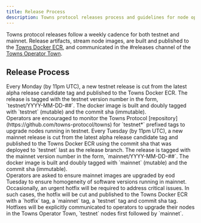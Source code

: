 ```yaml
---
title: Release Process
description: Towns protocol releases process and guidelines for node operators.
---
```



Towns protocol releases follow a weekly cadence for both testnet and mainnet. Release artifacts, stream node images, are built and published to the [Towns Docker ECR](https://public.ecr.aws/h5v6m2x1/river),
and communicated in the #releases channel of the [Towns Operator Town](https://app.towns.com/t/102896074d32072c35f1462fdc45a9f59185fe981f0000000000000000000000/?invite).

## Release Process

<Steps>
<Step title="Testnet Upgrade">
    Every Monday (by 11pm UTC), a new testnet release is cut from the latest alpha release candidate tag and published to the Towns Docker ECR. The release is tagged with the testnet version number in the form, `testnet/YYYY-MM-DD-##`.
    The docker image is built and doubly tagged with `testnet` (mutable) and the commit sha (immutable).
    <br />
    <Note>Operators are encouraged to monitor the Towns Protocol [repository](https://github.com/towns-protocol/towns) for `testnet*` prefixed tags to upgrade nodes running in testnet.</Note>
</Step>
<Step title="Mainnet Upgrade">
    Every Tuesday (by 11pm UTC), a new mainnet release is cut from the latest alpha release candidate tag and published to the Towns Docker ECR using the commit sha that was deployed to `testnet` last as the release branch. The release is tagged with the mainnet version number in the form, `mainnet/YYYY-MM-DD-##`.
    The docker image is built and doubly tagged with `mainnet` (mutable) and the commit sha (immutable).
    <br />
    <Note>Operators are asked to ensure mainnet images are upgraded by eod Tuesday to ensure homogeneity of software versions running in mainnet.</Note>
</Step>
<Step title="Hotfix">
    Occasionally, an urgent hotfix will be required to address critical issues. In such cases, the hotfix will be cut and published to the Towns Docker ECR with a `hotfix` tag, a `mainnet` tag, a `testnet` tag and commit sha tag.
    Hotfixes will be explicitly communicated to operators to upgrade their nodes in the Towns Operator Town, `testnet` nodes first followed by `mainnet`.
</Step>
</Steps>
